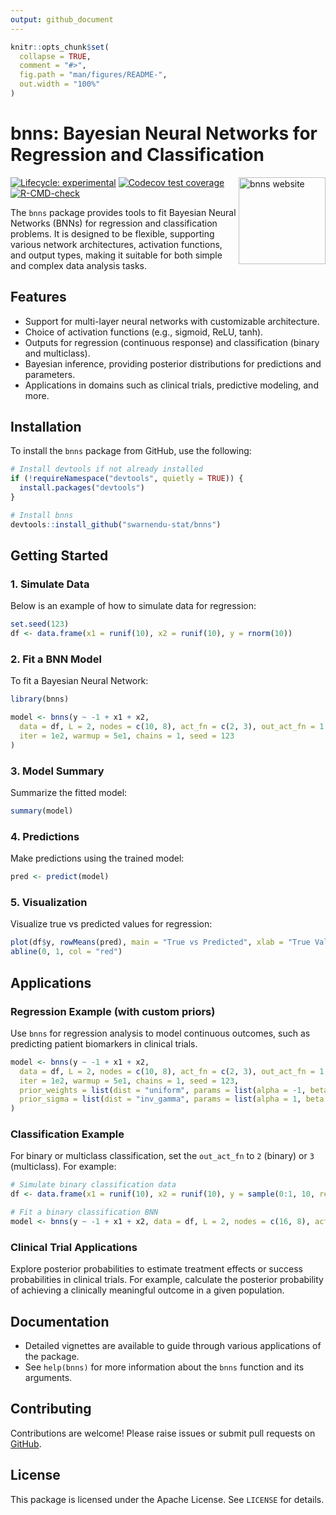 ```yaml
---
output: github_document
---
```


<!-- README.md is generated from README.Rmd. Please edit that file -->

```r
knitr::opts_chunk$set(
  collapse = TRUE,
  comment = "#>",
  fig.path = "man/figures/README-",
  out.width = "100%"
)
```

# bnns: Bayesian Neural Networks for Regression and Classification

<a href="https://swarnendu-stat.github.io/bnns/"><img src="man/figures/logo.png" align="right" height="139" alt="bnns website" /></a>

<!-- badges: start -->
[![Lifecycle: experimental](https://img.shields.io/badge/lifecycle-experimental-orange.svg)](https://lifecycle.r-lib.org/articles/stages.html#experimental)
[![Codecov test coverage](https://codecov.io/gh/swarnendu-stat/bnns/graph/badge.svg)](https://app.codecov.io/gh/swarnendu-stat/bnns)
[![R-CMD-check](https://github.com/swarnendu-stat/bnns/actions/workflows/R-CMD-check.yaml/badge.svg)](https://github.com/swarnendu-stat/bnns/actions/workflows/R-CMD-check.yaml)
<!-- badges: end -->

The `bnns` package provides tools to fit Bayesian Neural Networks (BNNs) for regression and classification problems. It is designed to be flexible, supporting various network architectures, activation functions, and output types, making it suitable for both simple and complex data analysis tasks.

## Features

- Support for multi-layer neural networks with customizable architecture.
- Choice of activation functions (e.g., sigmoid, ReLU, tanh).
- Outputs for regression (continuous response) and classification (binary and multiclass).
- Bayesian inference, providing posterior distributions for predictions and parameters.
- Applications in domains such as clinical trials, predictive modeling, and more.

## Installation

To install the `bnns` package from GitHub, use the following:

```r
# Install devtools if not already installed
if (!requireNamespace("devtools", quietly = TRUE)) {
  install.packages("devtools")
}

# Install bnns
devtools::install_github("swarnendu-stat/bnns")
```

## Getting Started

### 1. Simulate Data

Below is an example of how to simulate data for regression:

```r
set.seed(123)
df <- data.frame(x1 = runif(10), x2 = runif(10), y = rnorm(10))
```

### 2. Fit a BNN Model

To fit a Bayesian Neural Network:

```r
library(bnns)

model <- bnns(y ~ -1 + x1 + x2,
  data = df, L = 2, nodes = c(10, 8), act_fn = c(2, 3), out_act_fn = 1,
  iter = 1e2, warmup = 5e1, chains = 1, seed = 123
)
```

### 3. Model Summary

Summarize the fitted model:

```r
summary(model)
```

### 4. Predictions

Make predictions using the trained model:

```r
pred <- predict(model)
```

### 5. Visualization

Visualize true vs predicted values for regression:

```r
plot(df$y, rowMeans(pred), main = "True vs Predicted", xlab = "True Values", ylab = "Predicted Values")
abline(0, 1, col = "red")
```

## Applications

### Regression Example (with custom priors)

Use `bnns` for regression analysis to model continuous outcomes, such as predicting patient biomarkers in clinical trials.

```r
model <- bnns(y ~ -1 + x1 + x2,
  data = df, L = 2, nodes = c(10, 8), act_fn = c(2, 3), out_act_fn = 1,
  iter = 1e2, warmup = 5e1, chains = 1, seed = 123,
  prior_weights = list(dist = "uniform", params = list(alpha = -1, beta = 1)),
  prior_sigma = list(dist = "inv_gamma", params = list(alpha = 1, beta = 1))
)
```

### Classification Example

For binary or multiclass classification, set the `out_act_fn` to `2` (binary) or `3` (multiclass). For example:

```r
# Simulate binary classification data
df <- data.frame(x1 = runif(10), x2 = runif(10), y = sample(0:1, 10, replace = TRUE))

# Fit a binary classification BNN
model <- bnns(y ~ -1 + x1 + x2, data = df, L = 2, nodes = c(16, 8), act_fn = c(3, 2), out_act_fn = 2, iter = 1e2, warmup = 5e1, chains = 1)
```

### Clinical Trial Applications

Explore posterior probabilities to estimate treatment effects or success probabilities in clinical trials. For example, calculate the posterior probability of achieving a clinically meaningful outcome in a given population.

## Documentation

- Detailed vignettes are available to guide through various applications of the package.
- See `help(bnns)` for more information about the `bnns` function and its arguments.

## Contributing

Contributions are welcome! Please raise issues or submit pull requests on [GitHub](https://github.com/swarnendu-stat/bnns).

## License

This package is licensed under the Apache License. See `LICENSE` for details.
